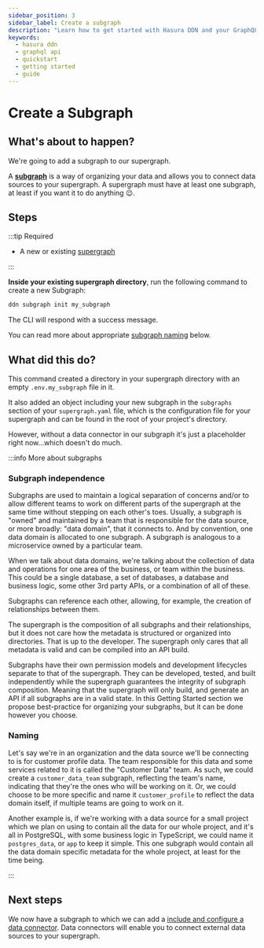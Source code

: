 ```yaml
---
sidebar_position: 3
sidebar_label: Create a subgraph
description: "Learn how to get started with Hasura DDN and your GraphQL API."
keywords:
  - hasura ddn
  - graphql api
  - quickstart
  - getting started
  - guide
---
```


# Create a Subgraph

## What's about to happen?

We're going to add a subgraph to our supergraph.

A [**subgraph**](/project-configuration/subgraphs.mdx) is a way of organizing your data and allows you to connect data
sources to your supergraph. A supergraph must have at least one subgraph, at least if you want it to do anything 😉.

## Steps

:::tip Required

- A new or existing [supergraph](/getting-started/01-init-supergraph.mdx)

:::

**Inside your existing supergraph directory**, run the following command to create a new Subgraph:

```bash
ddn subgraph init my_subgraph
```

The CLI will respond with a success message.

You can read more about appropriate [subgraph naming](/getting-started/init-subgraph.mdx#naming) below.

## What did this do?

This command created a directory in your supergraph directory with an empty `.env.my_subgraph` file in it.

It also added an object including your new subgraph in the `subgraphs` section of your `supergraph.yaml` file, which is
the configuration file for your supergraph and can be found in the root of your project's directory.

However, without a data connector in our subgraph it's just a placeholder right now...which doesn't do much.


:::info More about subgraphs

### Subgraph independence

Subgraphs are used to maintain a logical separation of concerns and/or to allow different teams to work on different
parts of the supergraph at the same time without stepping on each other's toes. Usually, a subgraph is "owned" and
maintained by a team that is responsible for the data source, or more broadly: "data domain", that it connects to.
And by convention, one data domain is allocated to one subgraph. A subgraph is analogous to a microservice owned by
a particular team.

When we talk about data domains, we're talking about the collection of data and operations for one area of the business,
or team within the business. This could be a single database, a set of databases, a database and business logic, some
other 3rd party APIs, or a combination of all of these.

Subgraphs can reference each other, allowing, for example, the creation of relationships between them.

The supergraph is the composition of all subgraphs and their relationships, but it does not care how the metadata is
structured or organized into directories. That is up to the developer. The supergraph only cares that all metadata
is valid and can be compiled into an API build.

Subgraphs have their own permission models and development lifecycles separate to that of the supergraph. They can
be developed, tested, and built independently while the supergraph guarantees the integrity of subgraph composition.
Meaning that the supergraph will only build, and generate an API if all subgraphs are in a valid state. In this
Getting Started section we propose best-practice for organizing your subgraphs, but it can be done however you choose.

### Naming

Let's say we're in an organization and the data source we'll be connecting to is for customer profile data. The team
responsible for this data and some services related to it is called the "Customer Data" team. As such, we could
create a `customer_data_team` subgraph, reflecting the team's name, indicating that they're the ones who will be
working on it. Or, we could choose to be more specific and name it `customer_profile` to reflect the data domain
itself, if multiple teams are going to work on it.

Another example is, if we're working with a data source for a small project which we plan on using to contain all the
data for our whole project, and it's all in PostgreSQL, with some business logic in TypeScript, we could name it
`postgres_data`, or `app` to keep it simple. This one subgraph would contain all the data domain specific metadata
for the whole project, at least for the time being.

:::

## Next steps

We now have a subgraph to which we can add a
[include and configure a data connector](/getting-started/connect-to-data/index.mdx). Data connectors will enable you to
connect external data sources to your supergraph.
